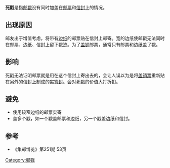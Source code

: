 '''死戳'''是指[[邮戳|邮戳]]没有同时加盖在[[邮票|邮票]]和[[信封|信封]]上的情况。
== 出现原因 ==
邮友出于增值考虑，将带有[[边纸|边纸]]的邮票贴在信封上邮寄。宽的边纸使邮戳无法同时在邮票、边纸、信封上留下戳迹。为了[[盖销|盖销]]邮票，通常只有邮票和边纸盖了戳。
== 影响 ==
死戳无法证明邮票就是用在这个信封上寄出去的，会让人误以为是将[[盖销票|盖销票]]重新贴在另外的信封上制成的[[实寄封|实寄封]]。会对死戳的价值大打折扣。
== 避免 ==
*使用较窄边纸的邮票实寄
*盖多个戳，如一个戳盖邮票和边纸，另一个戳盖边纸和信封。

== 参考 ==
*《集邮博览》第251期 53页

{{邮政小作品}}


[[Category:郵戳|Category:郵戳]]